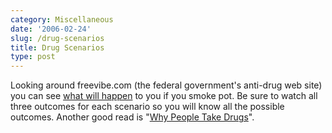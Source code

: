 ```yaml
---
category: Miscellaneous
date: '2006-02-24'
slug: /drug-scenarios
title: Drug Scenarios
type: post
---
```



Looking around freevibe.com (the federal government's anti-drug web
site) you can see
[what will happen](http://www.freevibe.com/Drug_Facts/scenarios.asp)
to you if you smoke pot. Be sure to watch all three outcomes for
each scenario so you will know all the possible outcomes. Another
good read is
"[Why People Take Drugs](http://www.freevibe.com/Drug_Facts/why_drugs.asp)".